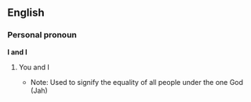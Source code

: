 ==English==
===Personal pronoun===
'''I and I'''
#{{rasta}} You and I
#*Note: Used to signify the equality of all people under the one God (Jah)